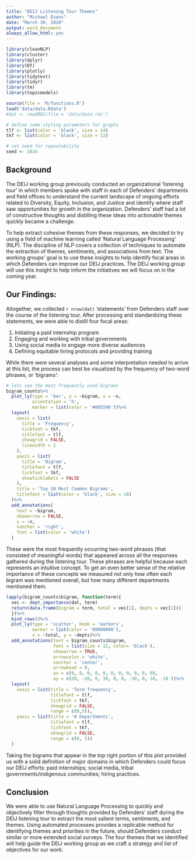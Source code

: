 ```yaml
---
title: "DEIJ Listening Tour Themes"
author: "Michael Evans"
date: "March 30, 2020"
output: word_document
always_allow_html: yes
---
```


```r
library(cleanNLP)
library(cluster)
library(dplyr)
library(DT)
library(plotly)
library(tidytext)
library(tidyr)
library(tm)
library(topicmodels)

source(file = 'R/functions.R')
load('data/data.Rdata')
#dat <- readRDS(file = 'data/data.rds')

# define some styling parameters for graphs
tlf <- list(color = 'black', size = 14)
tkf <- list(color = 'black', size = 12)

# set seed for repeatability
seed <- 1024
```

## Background

The DEIJ working group previously conducted an organizational 'listening tour' in which members spoke with staff in each of Defenders' departments and field offices to understand the current landscape of ongoing efforts related to Diversity, Equity, Inclusion, and Justice and identify where staff saw opportunities for growth in the organization. Defenders' staff had a lot of constructive thoughts and distilling these ideas into actionable themes quickly became a challenge.

To help extract cohesive themes from these responses, we decided to try using a field of machine learning called 'Natural Language Processing' (NLP). The discipline of NLP covers a collection of techniques to automate the extraction of themes, sentiments, and associations from text. The working groups’ goal is to use these insights to help identify focal areas in which Defenders can improve our DEIJ practices. The DEIJ working group will use this insight to help inform the initiatives we will focus on in the coming year.

## Our Findings:

Altogether, we collected `r nrow(dat)` ‘statements’ from Defenders staff over the course of the listening tour. After processing and standardizing these statements, we were able to distill four focal areas:

1.	Initiating a paid internship program
2.	Engaging and working with tribal governments
3.	Using social media to engage more diverse audiences
4.	Defining equitable hiring protocols and providing training

While there were several analyses and some interpretation needed to arrive at this list, the process can best be visualized by the frequency of two-word phrases, or ‘bigrams’:

```r
# lets see the most frequently used bigrams
bigram_counts%>%
  plot_ly(type = 'bar', y = ~bigram, x = ~n,
          orientation = 'h',
          marker = list(color = '#005596'))%>%
  layout(
    xaxis = list(
      title = 'Frequency',
      tickfont = tkf,
      titlefont = tlf,
      showgrid = FALSE,
      linewidth = 1
    ),
    yaxis = list(
      title = 'Bigram',
      titlefont = tlf,
      tickfont = tkf,
      showticklabels = FALSE
    ),
    title = 'Top 10 Most Common Bigrams',
    titlefont = list(color = 'black', size = 16)
  )%>%
  add_annotations(
    text = ~bigram,
    showarrow = FALSE,
    x = ~n,
    xanchor = 'right',
    font = list(color = 'white')
  )
```

These were the most frequently occurring two-word phrases (that consisted of meaningful words) that appeared across all the responses gathered during the listening tour. These phrases are helpful because each represents an intuitive concept. To get an even better sense of the relative importance of these concepts we measured not only how often each bigram was mentioned overall, but how many different departments mentioned them.

```r
lapply(bigram_counts$bigram, function(term){
  vec <- dept_importance(dat, term)
  return(data.frame(bigram = term, total = vec[1], depts = vec[2]))
  })%>%
  bind_rows()%>%
  plot_ly(type = 'scatter', mode = 'markers',
          marker = list(color = '00000000'),
          x = ~total, y = ~depts)%>%
  add_annotations(text = bigram_counts$bigram,
                  font = list(size = 12, color= 'black'),
                  showarrow = TRUE,
                  arrowcolor = 'white',
                  xanchor = 'center',
                  arrowhead = 0,
                  ax = c(0, 0, 0, 0, 0, 0, 0, 0, 0, 0, 0),
                  ay = c(20, -20, 0, 30, 0, 0, -30, 0, 10, -10 ))%>%
  layout(
    xaxis = list(title = 'Term frequency',
                 titlefont = tlf,
                 tickfont = tkf,
                 showgrid = FALSE,
                 range = c(0,5)),
    yaxis = list(title = '# Departments',
                 titlefont = tlf,
                 tickfont = tkf,
                 showgrid = FALSE,
                 range = c(0, 5))
  )
```

Taking the bigrams that appear in the top right portion of this plot provided us with a solid definition of major domains in which Defenders could focus our DEIJ efforts: paid internships; social media, tribal governments/indigenous communities; hiring practices.

## Conclusion

We were able to use Natural Language Processing to quickly and objectively filter through thoughts provided by Defenders' staff during the DEIJ listening tour to extract the most salient terms, sentiments, and themes. Using automated processes provides a replicable method for identifying themes and priorities in the future, should Defenders conduct similar or more extended social surveys. The four themes that we identified will help guide the DEIJ working group as we craft a strategy and list of objectives for our work.